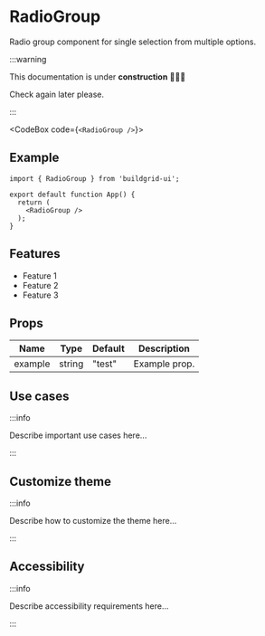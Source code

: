 


# RadioGroup

Radio group component for single selection from multiple options.

:::warning

This documentation is under **construction** 🚧👷‍♂️

Check again later please.

:::

<CodeBox code={`<RadioGroup />`}>
	<RadioGroup />
</CodeBox>

## Example

```tsx
import { RadioGroup } from 'buildgrid-ui';

export default function App() {
  return (
    <RadioGroup />
  );
}
```

## Features

- Feature 1
- Feature 2
- Feature 3

## Props

| Name    | Type    | Default | Description     |
|---------|---------|---------|-----------------|
| example | string  | "test"  | Example prop.   |

## Use cases

:::info

Describe important use cases here...

:::

## Customize theme

:::info

Describe how to customize the theme here...

:::

## Accessibility

:::info

Describe accessibility requirements here...

:::

